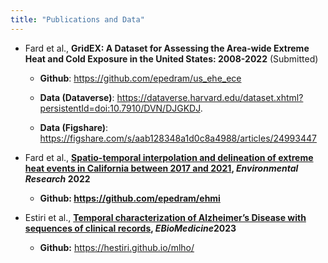 ```yaml
---
title: "Publications and Data"
---
```


-   Fard et al., **GridEX: A Dataset for Assessing the Area-wide Extreme Heat and Cold Exposure in the United States: 2008-2022** (Submitted)

    -   **Github**: <https://github.com/epedram/us_ehe_ece>

    -   **Data (Dataverse)**: <https://dataverse.harvard.edu/dataset.xhtml?persistentId=doi:10.7910/DVN/DJGKDJ>.

    -   **Data (Figshare)**: <https://figshare.com/s/aab128348a1d0c8a4988/articles/24993447>

-   Fard et al., [**Spatio-temporal interpolation and delineation of extreme heat events in California between 2017 and 2021**](https://www.sciencedirect.com/science/article/pii/S0013935123017887)**, *Environmental Research* 2022**

    -   **Github: <https://github.com/epedram/ehmi>**

-   Estiri et al., [**Temporal characterization of Alzheimer's Disease with sequences of clinical records**](https://doi.org/10.1016%2Fj.ebiom.2023.104629)**, *EBioMedicine*2023**

    -   **Github:** <https://hestiri.github.io/mlho/>
